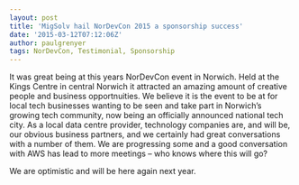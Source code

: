 ```yaml
---
layout: post
title: 'MigSolv hail NorDevCon 2015 a sponsorship success'
date: '2015-03-12T07:12:06Z'
author: paulgrenyer
tags: NorDevCon, Testimonial, Sponsorship
---
```


It was great being at this years NorDevCon event in Norwich. Held at the Kings Centre in central Norwich it attracted an amazing amount of creative people and business opportnuities. We believe it is the event to be at for local tech businesses wanting to be seen and take part in Norwich’s growing tech community, now being an officially announced national tech city. As a local data centre provider, technology companies are, and will be, our obvious business partners, and we certainly had great conversations with a number of them. We are progressing some and a good conversation with AWS has lead to more meetings – who knows where this will go?

We are optimistic and will be here again next year.